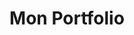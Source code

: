 ---
title: "Mon Portfolio"
description: "Mon portefeuille est un site Web personnel construit avec Astro, TypeScript, React, Framer Motion, Tailwind CSS, MDX, pnpm, Iconoir, Prettier, Figma et Vercel."
tags:
  - Astro
  - TypeScript
  - React
  - Framer Motion
  - Tailwind CSS
  - MDX
  - pnpm
  - Iconoir
  - Prettier
  - Figma
  - Vercel
heroImage: /images/hero.png
heroImageAlt: "Mon Portfolio"
url: "https://kbrdn.dev"
github: "https://gitbub.com/kbrdn1/kbrdn.dev"
publishDate: "2021-09-01"
editDate: "2021-09-01"
---